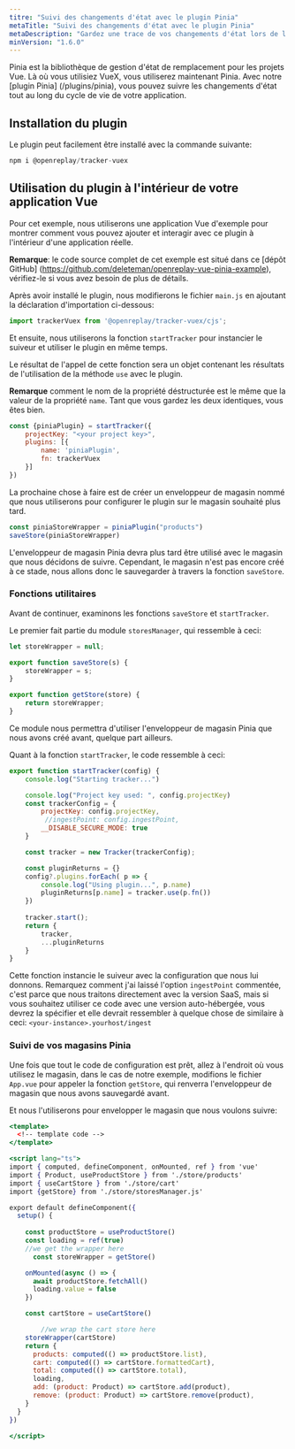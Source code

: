 ```yaml
---
titre: "Suivi des changements d'état avec le plugin Pinia"
metaTitle: "Suivi des changements d'état avec le plugin Pinia"
metaDescription: "Gardez une trace de vos changements d'état lors de l'utilisation de Pinia avec le plugin Pinia"
minVersion: "1.6.0"
---
```


<YoutubeVideo title="Regardez comment suivre l'état avec Pinia"
  description="Si vous n'aimez pas lire, vous pouvez suivre ce tutoriel vidéo qui vous montre comment suivre l'état de vos applications Vue lorsque vous utilisez Pinia"
  videoURL="https://youtu.be/0TE5dfzz4-c"
/>

Pinia est la bibliothèque de gestion d'état de remplacement pour les projets Vue. Là où vous utilisiez VueX, vous utiliserez maintenant Pinia. Avec notre [plugin Pinia] (/plugins/pinia), vous pouvez suivre les changements d'état tout au long du cycle de vie de votre application.

## Installation du plugin

Le plugin peut facilement être installé avec la commande suivante:


```jsx
npm i @openreplay/tracker-vuex
```


## Utilisation du plugin à l'intérieur de votre application Vue

Pour cet exemple, nous utiliserons une application Vue d'exemple pour montrer comment vous pouvez ajouter et interagir avec ce plugin à l'intérieur d'une application réelle.

**Remarque**: le code source complet de cet exemple est situé dans ce [dépôt GitHub] (https://github.com/deleteman/openreplay-vue-pinia-example), vérifiez-le si vous avez besoin de plus de détails.

Après avoir installé le plugin, nous modifierons le fichier `main.js` en ajoutant la déclaration d'importation ci-dessous:


```jsx
import trackerVuex from '@openreplay/tracker-vuex/cjs';
```


Et ensuite, nous utiliserons la fonction `startTracker` pour instancier le suiveur et utiliser le plugin en même temps.

Le résultat de l'appel de cette fonction sera un objet contenant les résultats de l'utilisation de la méthode `use` avec le plugin.

**Remarque** comment le nom de la propriété déstructurée est le même que la valeur de la propriété `name`. Tant que vous gardez les deux identiques, vous êtes bien.


```jsx
const {piniaPlugin} = startTracker({
    projectKey: "<your project key>",
    plugins: [{
        name: 'piniaPlugin',
        fn: trackerVuex
    }]
})
```


La prochaine chose à faire est de créer un enveloppeur de magasin nommé que nous utiliserons pour configurer le plugin sur le magasin souhaité plus tard.


```jsx
const piniaStoreWrapper = piniaPlugin("products")
saveStore(piniaStoreWrapper)
```


L'enveloppeur de magasin Pinia devra plus tard être utilisé avec le magasin que nous décidons de suivre. Cependant, le magasin n'est pas encore créé à ce stade, nous allons donc le sauvegarder à travers la fonction `saveStore`.

### Fonctions utilitaires

Avant de continuer, examinons les fonctions `saveStore` et `startTracker`.

Le premier fait partie du module `storesManager`, qui ressemble à ceci:


```jsx
let storeWrapper = null;

export function saveStore(s) {
    storeWrapper = s;
}

export function getStore(store) {
    return storeWrapper;
}
```


Ce module nous permettra d'utiliser l'enveloppeur de magasin Pinia que nous avons créé avant, quelque part ailleurs.

Quant à la fonction `startTracker`, le code ressemble à ceci:


```jsx
export function startTracker(config) {
    console.log("Starting tracker...")

    console.log("Project key used: ", config.projectKey)
    const trackerConfig = {
        projectKey: config.projectKey,
         //ingestPoint: config.ingestPoint,
        __DISABLE_SECURE_MODE: true
    }

    const tracker = new Tracker(trackerConfig);

    const pluginReturns = {}
    config?.plugins.forEach( p => {
        console.log("Using plugin...", p.name)
        pluginReturns[p.name] = tracker.use(p.fn())
    })
 
    tracker.start();
    return {
        tracker,
        ...pluginReturns
    }
}
```


Cette fonction instancie le suiveur avec la configuration que nous lui donnons. Remarquez comment j'ai laissé l'option `ingestPoint` commentée, c'est parce que nous traitons directement avec la version SaaS, mais si vous souhaitez utiliser ce code avec une version auto-hébergée, vous devrez la spécifier et elle devrait ressembler à quelque chose de similaire à ceci: `<your-instance>.yourhost/ingest`

### Suivi de vos magasins Pinia

Une fois que tout le code de configuration est prêt, allez à l'endroit où vous utilisez le magasin, dans le cas de notre exemple, modifions le fichier `App.vue` pour appeler la fonction `getStore`, qui renverra l'enveloppeur de magasin que nous avons sauvegardé avant.

Et nous l'utiliserons pour envelopper le magasin que nous voulons suivre:


```jsx
<template>
  <!-- template code -->
</template>

<script lang="ts">
import { computed, defineComponent, onMounted, ref } from 'vue'
import { Product, useProductStore } from './store/products'
import { useCartStore } from './store/cart'
import {getStore} from './store/storesManager.js'

export default defineComponent({
  setup() {
   
    const productStore = useProductStore()
    const loading = ref(true)
    //we get the wrapper here
	  const storeWrapper = getStore()

    onMounted(async () => {
      await productStore.fetchAll()
      loading.value = false
    })

    const cartStore = useCartStore()

		//we wrap the cart store here
    storeWrapper(cartStore)
    return {
      products: computed(() => productStore.list),
      cart: computed(() => cartStore.formattedCart),
      total: computed(() => cartStore.total),
      loading,
      add: (product: Product) => cartStore.add(product),
      remove: (product: Product) => cartStore.remove(product),
    }
  }
})

</script>
```

